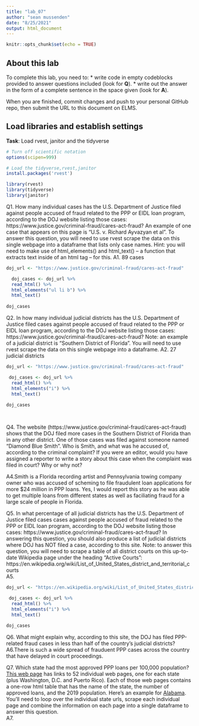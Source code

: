 ```yaml
---
title: "lab_07"
author: "sean mussenden"
date: "8/25/2021"
output: html_document
---
```


```r
knitr::opts_chunk$set(echo = TRUE)
```

## About this lab

To complete this lab, you need to:
* write code in empty codeblocks provided to answer questions included (look for **Q**).
* write out the answer in the form of a complete sentence in the space given (look for **A**).

When you are finished, commit changes and push to your personal GitHub repo, then submit the URL to this document on ELMS.

## Load libraries and establish settings
**Task**: Load rvest, janitor and the tidyverse
```r
# Turn off scientific notation
options(scipen=999)

# Load the tidyverse,rvest,janitor
install.packages('rvest')

library(rvest)
library(tidyverse)
library(janitor)

```


Q1. How many individual cases has the U.S. Department of Justice filed against people accused of fraud related to the PPP or EIDL loan program, according to the DOJ website listing those cases: https://www.justice.gov/criminal-fraud/cares-act-fraud?  An example of one case that appears on this page is "U.S. v. Richard Ayvazyan et al". To answer this question, you will need to use rvest scrape the data on this single webpage into a dataframe that lists only case names. Hint: you will need to make use of html_elements() and html_text() -- a function that extracts text inside of an html tag -- for this.
A1. 89 cases 

```r
doj_url <- "https://www.justice.gov/criminal-fraud/cares-act-fraud" 

  doj_cases <- doj_url %>%
  read_html() %>% 
  html_elements("ul li b") %>% 
  html_text()
  
doj_cases

```

Q2. In how many individual judicial districts has the U.S. Department of Justice filed cases against people accused of fraud related to the PPP or EIDL loan program, according to the DOJ website listing those cases: https://www.justice.gov/criminal-fraud/cares-act-fraud?  Note: an example of a judicial district is "Southern District of Florida". You will need to use rvest scrape the data on this single webpage into a dataframe.
A2. 27 judicial districts

```r
doj_url <- "https://www.justice.gov/criminal-fraud/cares-act-fraud" 

 doj_cases <- doj_url %>%
  read_html() %>% 
  html_elements("i") %>% 
  html_text()
  
doj_cases

  
```

Q4. The website (https://www.justice.gov/criminal-fraud/cares-act-fraud) shows that the DOJ filed more cases in the Southern District of Florida than in any other district. One of those cases was filed against someone named "Diamond Blue Smith". Who is Smith, and what was he accused of, according to the criminal complaint? If you were an editor, would you have assigned a reporter to write a story about this case when the complaint was filed in court? Why or why not?

A4.Smith is a Florida recording artist and Pennsylvania towing company owner who was accused of scheming to file fraudulent loan applications for more $24 million in PPP loans. Yes, I would report this story as he was able to get multiple loans from different states as well as faciliating fraud for a large scale of people in Florida. 

Q5. In what percentage of all judicial districts has the U.S. Department of Justice filed cases cases against people accused of fraud related to the PPP or EIDL loan program, according to the DOJ website listing those cases: https://www.justice.gov/criminal-fraud/cares-act-fraud? In answering this question, you should also produce a list of judicial districts where DOJ has NOT filed a case, according to this site.  Note: to answer this question, you will need to scrape a table of all district courts on this up-to-date Wikipedia page under the heading "Active Courts": https://en.wikipedia.org/wiki/List_of_United_States_district_and_territorial_courts  
A5. 


```r
doj_url <- "https://en.wikipedia.org/wiki/List_of_United_States_district_and_territorial_courts" 

 doj_cases <- doj_url %>%
  read_html() %>% 
  html_elements("i") %>% 
  html_text()
  
doj_cases
```
Q6. What might explain why, according to this site, the DOJ has filed PPP-related fraud cases in less than half of the country's judicial districts?
A6.There is such a wide spread of frauduent PPP cases across the country that have delayed in court proceedings. 

Q7. Which state had the most approved PPP loans per 100,000 population? [This web page](https://smussenden.github.io/coursefiles/ppp_scraping_example/index.html) has links to 52 individual web pages, one for each state (plus Washington, D.C. and Puerto Rico). Each of those web pages contains a one-row html table that has the name of the state, the number of approved loans, and the 2019 population. Here's an example for [Alabama](https://smussenden.github.io/coursefiles/ppp_scraping_example/states/alabama.html). You'll need to loop over the individual state urls, scrape each individual page and combine the information on each page into a single dataframe to answer this question.  
A7.
```r



```
